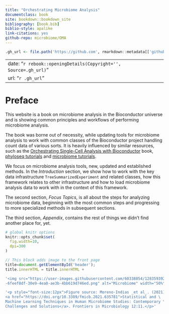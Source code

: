```yaml
--- 
title: "Orchestrating Microbiome Analysis"
documentclass: book
site: bookdown::bookdown_site
bibliography: [book.bib]
biblio-style: apalike
link-citations: yes
github-repo: microbiome/OMA
---
```


```r
.gh_url <- file.path('https://github.com', rmarkdown::metadata[['github-repo']])
```

---
date: "`r rebook::openingDetails(Copyright='', Source=.gh_url)`"
url: "`r .gh_url`"
---

# Preface {-}

This website is a book on microbiome analysis in the Bioconductor universe and
is showing common principles and workflows of performing microbiome analysis.

The book was borne out of necessity, while updating tools for microbiome
analysis to work with common classes of the Bioconductor project handling 
count data of various sorts. It is heavily influenced by similar resources, such
as the [Orchestrating Single-Cell Analysis with Bioconductor](https://www.nature.com/articles/s41592-019-0654-x)
book, [phyloseq tutorials](http://joey711.github.io/phyloseq/tutorials-index)
and [microbiome tutorials](https://microbiome.github.io/tutorials/).

We focus on microbiome analysis tools, new, updated and established methods.
In the *Introduction* section, we show how to work with the key data 
infrastructure `TreeSummarizedExperiment` and related classes, how this 
framework relates to other infrastructure and how to load microbiome analysis 
data to work with in the context of this framework.

The second section, *Focus Topics*, is all about the steps for analyzing
microbiome data, beginning with the most common steps and progressing to
more specialized methods in subsequent sections.

The third section, *Appendix*, contains the rest of things we didn't find 
another place for, yet.

```r
# global knitr options
knitr::opts_chunk$set(
  fig.width=10,
  dpi=300
)
```

```js
// This block adds image to the front page
title=document.getElementById('header');
title.innerHTML = title.innerHTML + 

'<img src="https://user-images.githubusercontent.com/60338854/128359392\
-6feef8df-30e9-4ea0-ae3b-4bb619d746ed.png" alt="Microbiome" width="50%"/>' +

'<p style="font-size:12px">Figure source: Moreno-Indias _et al_. (2021) \
<a href="https://doi.org/10.3389/fmicb.2021.635781">Statistical and \
Machine Learning Techniques in Human Microbiome Studies: Contemporary \
Challenges and Solutions</a>. Frontiers in Microbiology 12:11.</p>'
```
